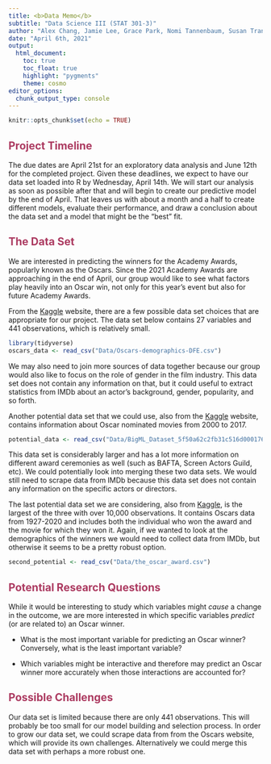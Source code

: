 ```yaml
---
title: <b>Data Memo</b>
subtitle: "Data Science III (STAT 301-3)"
author: "Alex Chang, Jamie Lee, Grace Park, Nomi Tannenbaum, Susan Tran"
date: "April 6th, 2021"
output:
  html_document:
    toc: true
    toc_float: true
    highlight: "pygments"
    theme: cosmo
editor_options: 
  chunk_output_type: console
---
```


```r
knitr::opts_chunk$set(echo = TRUE)
```

## [**Project Timeline**]{style="color: #AC3B61"}

The due dates are April 21st for an exploratory data analysis and June 12th for the completed project. Given these deadlines, we expect to have our data set loaded into R by Wednesday, April 14th. We will start our analysis as soon as possible after that and will begin to create our predictive model by the end of April. That leaves us with about a month and a half to create different models, evaluate their performance, and draw a conclusion about the data set and a model that might be the "best" fit.

## [**The Data Set**]{style="color: #AC3B61"}

We are interested in predicting the winners for the Academy Awards, popularly known as the Oscars. Since the 2021 Academy Awards are approaching in the end of April, our group would like to see what factors play heavily into an Oscar win, not only for this year's event but also for future Academy Awards.

From the [Kaggle](https://www.kaggle.com/fmejia21/demographics-of-academy-awards-oscars-winners) website, there are a few possible data set choices that are appropriate for our project. The data set below contains 27 variables and 441 observations, which is relatively small.

```r
library(tidyverse)
oscars_data <- read_csv("Data/Oscars-demographics-DFE.csv")
```

We may also need to join more sources of data together because our group would also like to focus on the role of gender in the film industry. This data set does not contain any information on that, but it could useful to extract statistics from IMDb about an actor's background, gender, popularity, and so forth.

Another potential data set that we could use, also from the [Kaggle](https://www.kaggle.com/vipulgote4/oscars-nominated-movies-from-2000-to-2017) website, contains information about Oscar nominated movies from 2000 to 2017. 

```r
potential_data <- read_csv("Data/BigML_Dataset_5f50a62c2fb31c516d000176.csv")
```

This data set is considerably larger and has a lot more information on different award ceremonies as well (such as BAFTA, Screen Actors Guild, etc). We could potentially look into merging these two data sets. We would still need to scrape data from IMDb because this data set does not contain any information on the specific actors or directors. 

The last potential data set we are considering, also from [Kaggle](https://www.kaggle.com/unanimad/the-oscar-award), is the largest of the three with over 10,000 observations. It contains Oscars data from 1927-2020 and includes both the individual who won the award and the movie for which they won it. Again, if we wanted to look at the demographics of the winners we would need to collect data from IMDb, but otherwise it seems to be a pretty robust option. 

```r
second_potential <- read_csv("Data/the_oscar_award.csv")
```


## [**Potential Research Questions**]{style="color: #AC3B61"}

While it would be interesting to study which variables might *cause* a change in the outcome, we are more interested in which specific variables *predict* (or are related to) an Oscar winner.

-   What is the most important variable for predicting an Oscar winner? Conversely, what is the least important variable?

-   Which variables might be interactive and therefore may predict an Oscar winner more accurately when those interactions are accounted for?

## [**Possible Challenges**]{style="color: #AC3B61"}

Our data set is limited because there are only 441 observations. This will probably be too small for our model building and selection process. In order to grow our data set, we could scrape data from from the Oscars website, which will provide its own challenges. Alternatively we could merge this data set with perhaps a more robust one.

